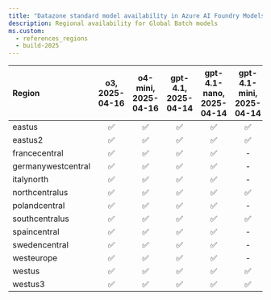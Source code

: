 ```yaml
---
title: "Datazone standard model availability in Azure AI Foundry Models"
description: Regional availability for Global Batch models
ms.custom:
  - references_regions
  - build-2025
---
```


| **Region**     | **o3**, **2025-04-16**   | **o4-mini**, **2025-04-16**   | **gpt-4.1**, **2025-04-14**   | **gpt-4.1-nano**, **2025-04-14**   | **gpt-4.1-mini**, **2025-04-14**   | **o3-mini**, **2025-01-31**   | **o1**, **2024-12-17**   | **gpt-4o**, **2024-05-13**   | **gpt-4o**, **2024-08-06**   | **gpt-4o**, **2024-11-20**   | **gpt-4o-mini**, **2024-07-18**   |
|:-------------------|:----------------------:|:---------------------------:|:---------------------------:|:--------------------------------:|:--------------------------------:|:---------------------------:|:----------------------:|:--------------------------:|:--------------------------:|:--------------------------:|:-------------------------------:|
| eastus             | ✅                   | ✅                        | ✅                        | ✅                             | ✅                             | ✅                        | ✅                   | ✅                       | ✅                       | ✅                       | ✅                            |
| eastus2            | ✅                   | ✅                        | ✅                        | ✅                             | ✅                             | ✅                        | ✅                   | ✅                       | ✅                       | ✅                       | ✅                            |
| francecentral      | ✅                   | ✅                        | ✅                        | ✅                             | -                            | ✅                        | ✅                   | ✅                       | ✅                       | ✅                       | ✅                            |
| germanywestcentral | ✅                   | ✅                        | ✅                        | ✅                             | -                            | ✅                        | ✅                   | ✅                       | ✅                       | ✅                       | ✅                            |
| italynorth         | ✅                   | ✅                        | ✅                        | ✅                             | -                            | ✅                        | ✅                   | -                      | -                      | ✅                       | ✅                            |
| northcentralus     | ✅                   | ✅                        | ✅                        | ✅                             | ✅                             | ✅                        | ✅                   | ✅                       | ✅                       | ✅                       | ✅                            |
| polandcentral      | ✅                   | ✅                        | ✅                        | ✅                             | -                            | ✅                        | ✅                   | ✅                       | ✅                       | ✅                       | ✅                            |
| southcentralus     | ✅                   | ✅                        | ✅                        | ✅                             | ✅                             | ✅                        | ✅                   | ✅                       | ✅                       | ✅                       | ✅                            |
| spaincentral       | ✅                   | ✅                        | ✅                        | ✅                             | -                            | ✅                        | ✅                   | ✅                       | ✅                       | ✅                       | ✅                            |
| swedencentral      | ✅                   | ✅                        | ✅                        | ✅                             | -                            | ✅                        | ✅                   | ✅                       | ✅                       | ✅                       | ✅                            |
| westeurope         | ✅                   | ✅                        | ✅                        | ✅                             | -                            | ✅                        | ✅                   | ✅                       | ✅                       | ✅                       | ✅                            |
| westus             | ✅                   | ✅                        | ✅                        | ✅                             | ✅                             | ✅                        | ✅                   | ✅                       | ✅                       | ✅                       | ✅                            |
| westus3            | ✅                   | ✅                        | ✅                        | ✅                             | ✅                             | ✅                        | ✅                   | ✅                       | ✅                       | ✅                       | ✅                            |